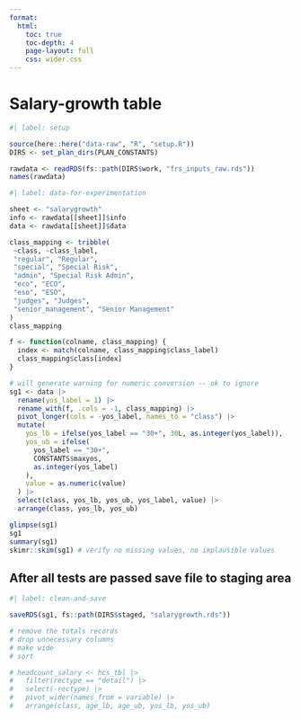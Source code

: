 ```yaml
---
format:
  html:
    toc: true
    toc-depth: 4
    page-layout: full
    css: wider.css
---
```


# Salary-growth table

```r
#| label: setup

source(here::here("data-raw", "R", "setup.R"))
DIRS <- set_plan_dirs(PLAN_CONSTANTS)

rawdata <- readRDS(fs::path(DIRS$work, "frs_inputs_raw.rds"))
names(rawdata)

```

```r
#| label: data-for-experimentation

sheet <- "salarygrowth"
info <- rawdata[[sheet]]$info
data <- rawdata[[sheet]]$data

```

```r
class_mapping <- tribble(
 ~class, ~class_label,
 "regular", "Regular",
 "special", "Special Risk",
 "admin", "Special Risk Admin",
 "eco", "ECO",
 "eso", "ESO",
 "judges", "Judges",
 "senior_management", "Senior Management"
)
class_mapping

```

```r

f <- function(colname, class_mapping) {
  index <- match(colname, class_mapping$class_label)
  class_mapping$class[index]
}

# will generate warning for numeric conversion -- ok to ignore
sg1 <- data |>
  rename(yos_label = 1) |>
  rename_with(f, .cols = -1, class_mapping) |>
  pivot_longer(cols = -yos_label, names_to = "class") |>
  mutate(
    yos_lb = ifelse(yos_label == "30+", 30L, as.integer(yos_label)),
    yos_ub = ifelse(
      yos_label == "30+",
      CONSTANTS$maxyos,
      as.integer(yos_label)
    ),
    value = as.numeric(value)
  ) |>
  select(class, yos_lb, yos_ub, yos_label, value) |>
  arrange(class, yos_lb, yos_ub)

glimpse(sg1)
sg1
summary(sg1)
skimr::skim(sg1) # verify no missing values, no implausible values

```

## After all tests are passed save file to staging area

```r
#| label: clean-and-save

saveRDS(sg1, fs::path(DIRS$staged, "salarygrowth.rds"))

# remove the totals records
# drop unnecessary columns
# make wide
# sort

# headcount_salary <- hcs_tbl |>
#   filter(rectype == "detail") |>
#   select(-rectype) |>
#   pivot_wider(names_from = variable) |>
#   arrange(class, age_lb, age_ub, yos_lb, yos_ub)

```